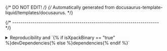 {/* DO NOT EDIT! */}
{/* Automatically generated from docusaurus-template-liquid/templates/docusaurus. */}


{/* ------------------------------------------------------------------------ */}

<details>
<summary>Reproducibility and `{% if isXpackBinary == "true" %}devDependencies{% else %}dependencies{% endif %}`</summary>

To ensure reproducibility, it is essential for each project to always
use the exact desired versions of the required {% if isXpackBinary == "true" %}tools, regardless of the
tools installed in the system{% else %}libraries, regardless of the
libraries installed in the system{% endif %}.

To achieve this goal, **xpm** records all locally installed {% if isXpackBinary == "true" %}binary {% endif %}packages
as {% if isXpackBinary == "true" %}development {% endif %}dependencies in the project `package.json` file.

The result looks like this:

<CodeBlock language="json"> {
`  "xpack": {
    "minimumXpmRequired": "0.20.7",
{%- if isXpackBinary == "true" %}
    "dependencies": {},
    "devDependencies": {
      "{{packageScopedName}}": {
        "specifier": "{{releaseVersion}}",
        "local": "link",
        "platforms": "all"
      }
    },
{%- else %}
    "dependencies": {
      "{{packageScopedName}}": {
        "specifier": "{{releaseVersion}}",
        "local": "link",
        "platforms": "all"
      }
    },
    "devDependencies": {},
{%- endif %}
    "properties": {},
    "actions": {},
    "buildConfigurations": {}
  }
`} </CodeBlock>

If the `package.json` is saved in the revision system, the above
definition acts as a hard reference to the specific version of
the {{longXpackName}}.

After cloning the project into a different location, the command `xpm install`
can be used to install all {% if isXpackBinary == "true" %}development {% endif %}dependencies.

This is particularly useful for CI/CD environments.

</details>
